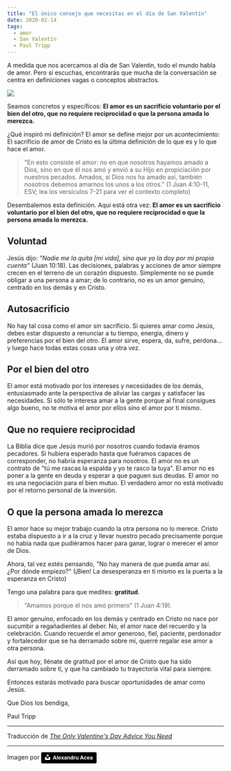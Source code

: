 ```yaml
---
title: "El único consejo que necesitas en el día de San Valentín"
date: 2020-02-14
tags:
  - amor
  - San Valentín
  - Paul Tripp
---
```



A medida que nos acercamos al día de San Valentín, todo el mundo habla de amor. Pero si escuchas, encontrarás que mucha de la conversación se centra en definiciones vagas o conceptos abstractos.

![](https://i.imgur.com/ndfchlt.jpg)

Seamos concretos y específicos: **El amor es un sacrificio voluntario por el bien del otro, que no requiere reciprocidad o que la persona amada lo merezca.**

¿Qué inspiró mi definición? El amor se define mejor por un acontecimiento: El sacrificio de amor de Cristo es la última definición de lo que es y lo que hace el amor.

> "En esto consiste el amor: no en que nosotros hayamos amado a Dios, sino en que él nos amó y envió a su Hijo en propiciación por nuestros pecados. Amados, si Dios nos ha amado así, también nosotros debemos amarnos los unos a los otros." (1 Juan 4:10-11, ESV; lea los versículos 7-21 para ver el contexto completo)

Desembalemos esta definición. Aquí está otra vez: **El amor es un sacrificio voluntario por el bien del otro, que no requiere reciprocidad o que la persona amada lo merezca.**

## Voluntad

Jesús dijo: _"Nadie me la quita [mi vida], sino que yo la doy por mi propia cuenta"_ (Juan 10:18). Las decisiones, palabras y acciones de amor siempre crecen en el terreno de un corazón dispuesto. Simplemente no se puede obligar a una persona a amar; de lo contrario, no es un amor genuino, centrado en los demás y en Cristo.

## Autosacrificio

No hay tal cosa como el amor sin sacrificio. Si quieres amar como Jesús, debes estar dispuesto a renunciar a tu tiempo, energía, dinero y preferencias por el bien del otro. El amor sirve, espera, da, sufre, perdona... y luego hace todas estas cosas una y otra vez.

## Por el bien del otro

El amor está motivado por los intereses y necesidades de los demás, entusiasmado ante la perspectiva de aliviar las cargas y satisfacer las necesidades. Si sólo te interesa amar a la gente porque al final consigues algo bueno, no te motiva el amor por ellos sino el amor por ti mismo.

## Que no requiere reciprocidad

La Biblia dice que Jesús murió por nosotros cuando todavía éramos pecadores. Si hubiera esperado hasta que fuéramos capaces de corresponder, no habría esperanza para nosotros. El amor no es un contrato de "tú me rascas la espalda y yo te rasco la tuya". El amor no es poner a la gente en deuda y esperar a que paguen sus deudas. El amor no es una negociación para el bien mutuo. El verdadero amor no está motivado por el retorno personal de la inversión.

## O que la persona amada lo merezca

El amor hace su mejor trabajo cuando la otra persona no lo merece. Cristo estaba dispuesto a ir a la cruz y llevar nuestro pecado precisamente porque no había nada que pudiéramos hacer para ganar, lograr o merecer el amor de Dios.

Ahora, tal vez estés pensando, "No hay manera de que pueda amar así. ¿Por dónde empiezo?" (¡Bien! La desesperanza en ti mismo es la puerta a la esperanza en Cristo)

Tengo una palabra para que medites: **gratitud**.

> "Amamos porque él nos amó primero" (1 Juan 4:19).

El amor genuino, enfocado en los demás y centrado en Cristo no nace por sucumbir a regañadientes al deber. No, el amor nace del recuerdo y la celebración. Cuando recuerde el amor generoso, fiel, paciente, perdonador y fortalecedor que se ha derramado sobre mí, querré regalar ese amor a otra persona.

Así que hoy, llénate de gratitud por el amor de Cristo que ha sido derramado sobre ti, y que ha cambiado tu trayectoria vital para siempre.

Entonces estarás motivado para buscar oportunidades de amar como Jesús.

Que Dios los bendiga,

Paul Tripp

---

Traducción de _[The Only Valentine's Day Advice You Need](https://www.paultripp.com/wednesdays-word/posts/the-only-valentines-day-advice-you-need)_

<Author authorKey="paul-tripp" />

---

Imagen por <a style="background-color:black;color:white;text-decoration:none;padding:4px 6px;font-family:-apple-system, BlinkMacSystemFont, &quot;San Francisco&quot;, &quot;Helvetica Neue&quot;, Helvetica, Ubuntu, Roboto, Noto, &quot;Segoe UI&quot;, Arial, sans-serif;font-size:12px;font-weight:bold;line-height:1.2;display:inline-block;border-radius:3px" href="https://unsplash.com/@alexacea?utm_medium=referral&amp;utm_campaign=photographer-credit&amp;utm_content=creditBadge" target="_blank" rel="noopener noreferrer" title="Download free do whatever you want high-resolution photos from Alexandru Acea"><span style="display:inline-block;padding:2px 3px"><svg xmlns="http://www.w3.org/2000/svg" style="height:12px;width:auto;position:relative;vertical-align:middle;top:-2px;fill:white" viewBox="0 0 32 32"><title>unsplash-logo</title><path d="M10 9V0h12v9H10zm12 5h10v18H0V14h10v9h12v-9z"></path></svg></span><span style="display:inline-block;padding:2px 3px">Alexandru Acea</span></a>
